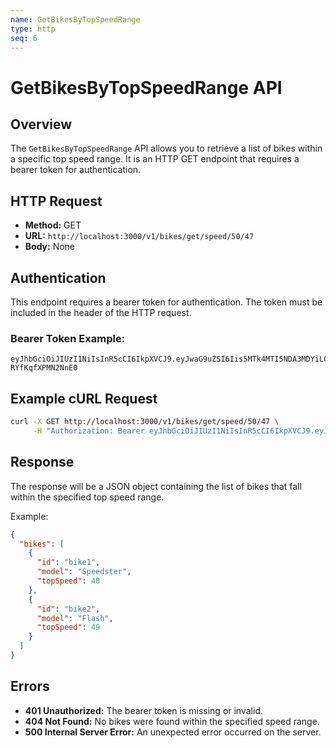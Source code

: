 ```yaml
---
name: GetBikesByTopSpeedRange
type: http
seq: 6
---
```


# GetBikesByTopSpeedRange API

## Overview

The `GetBikesByTopSpeedRange` API allows you to retrieve a list of bikes within a specific top speed range. It is an HTTP GET endpoint that requires a bearer token for authentication.

## HTTP Request

- **Method:** GET
- **URL:** `http://localhost:3000/v1/bikes/get/speed/50/47`
- **Body:** None

## Authentication

This endpoint requires a bearer token for authentication. The token must be included in the header of the HTTP request.

### Bearer Token Example:

```
eyJhbGciOiJIUzI1NiIsInR5cCI6IkpXVCJ9.eyJwaG9uZSI6Iis5MTk4MTI5NDA3MDYiLCJ1aWQiOiJhZnJ3dXZkXzFqIn0.se2WRRJhST9uvOyhTwunvJiiMYD-RYfKqfXPMN2NnE0
```

## Example cURL Request

```bash
curl -X GET http://localhost:3000/v1/bikes/get/speed/50/47 \
     -H "Authorization: Bearer eyJhbGciOiJIUzI1NiIsInR5cCI6IkpXVCJ9.eyJwaG9uZSI6Iis5MTk4MTI5NDA3MDYiLCJ1aWQiOiJhZnJ3dXZkXzFqIn0.se2WRRJhST9uvOyhTwunvJiiMYD-RYfKqfXPMN2NnE0"
```

## Response

The response will be a JSON object containing the list of bikes that fall within the specified top speed range.

Example:

```json
{
  "bikes": [
    {
      "id": "bike1",
      "model": "Speedster",
      "topSpeed": 48
    },
    {
      "id": "bike2",
      "model": "Flash",
      "topSpeed": 49
    }
  ]
}
```

## Errors

- **401 Unauthorized:** The bearer token is missing or invalid.
- **404 Not Found:** No bikes were found within the specified speed range.
- **500 Internal Server Error:** An unexpected error occurred on the server.